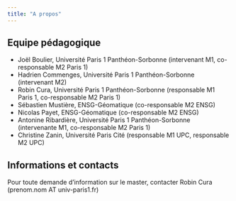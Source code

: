 ---
title: "A propos"
---

## Equipe pédagogique

- Joël Boulier, Université Paris 1 Panthéon-Sorbonne (intervenant M1, co-responsable M2 Paris 1)
- Hadrien Commenges, Université Paris 1 Panthéon-Sorbonne (intervenant M2)
- Robin Cura, Université Paris 1 Panthéon-Sorbonne (responsable M1 Paris 1, co-responsable M2 Paris 1)
- Sébastien Mustière, ENSG-Géomatique (co-responsable M2 ENSG)
- Nicolas Payet, ENSG-Géomatique (co-responsable M2 ENSG)
- Antonine Ribardière, Université Paris 1 Panthéon-Sorbonne (intervenante M1, co-responsable M2 Paris 1)
- Christine Zanin, Université Paris Cité (responsable M1 UPC, responsable M2 UPC)


## Informations et contacts

Pour toute demande d'information sur le master, contacter Robin Cura (prenom.nom AT univ-paris1.fr)